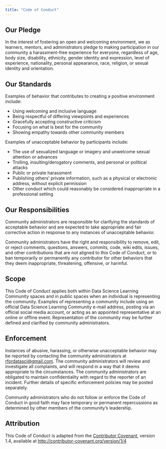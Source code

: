 ```yaml
---
title: "Code of Conduct"
---
```


## Our Pledge

In the interest of fostering an open and welcoming environment, we as learners, mentors, and administrators pledge to making participation in our community a harassment-free experience for everyone, regardless of age, body size, disability, ethnicity, gender identity and expression, level of experience, nationality, personal appearance, race, religion, or sexual identity and orientation.

## Our Standards

Examples of behavior that contributes to creating a positive environment include:

-   Using welcoming and inclusive language
-   Being respectful of differing viewpoints and experiences
-   Gracefully accepting constructive criticism
-   Focusing on what is best for the community
-   Showing empathy towards other community members

Examples of unacceptable behavior by participants include:

-   The use of sexualized language or imagery and unwelcome sexual attention or advances
-   Trolling, insulting/derogatory comments, and personal or political attacks
-   Public or private harassment
-   Publishing others' private information, such as a physical or electronic address, without explicit permission
-   Other conduct which could reasonably be considered inappropriate in a professional setting

## Our Responsibilities

Community administrators are responsible for clarifying the standards of acceptable behavior and are expected to take appropriate and fair corrective action in response to any instances of unacceptable behavior.

Community administrators have the right and responsibility to remove, edit, or reject comments, questions, answers, commits, code, wiki edits, issues, and other contributions that are not aligned to this Code of Conduct, or to ban temporarily or permanently any contributor for other behaviors that they deem inappropriate, threatening, offensive, or harmful.

## Scope

This Code of Conduct applies both within Data Science Learning Community spaces and in public spaces when an individual is representing the community.
Examples of representing a community include using an official Data Science Learning Community e-mail address, posting via an official social media account, or acting as an appointed representative at an online or offline event.
Representation of the community may be further defined and clarified by community administrators.

## Enforcement

Instances of abusive, harassing, or otherwise unacceptable behavior may be reported by contacting the community administrators at [rfordatasci\@gmail.com](mailto:rfordatasci@gmail.com).
The community administrators will review and investigate all complaints, and will respond in a way that it deems appropriate to the circumstances.
The community administrators are obligated to maintain confidentiality with regard to the reporter of an incident.
Further details of specific enforcement policies may be posted separately.

Community administrators who do not follow or enforce the Code of Conduct in good faith may face temporary or permanent repercussions as determined by other members of the community's leadership.

## Attribution

This Code of Conduct is adapted from the [Contributor Covenant](http://contributor-covenant.org), version 1.4, available at [http://contributor-covenant.org/version/1/4](http://contributor-covenant.org/version/1/4/)
